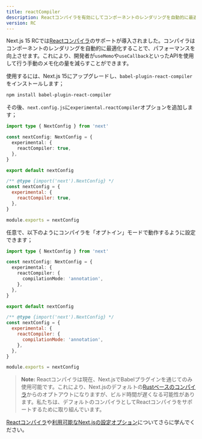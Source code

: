 ```yaml
---
title: reactCompiler
description: Reactコンパイラを有効にしてコンポーネントのレンダリングを自動的に最適化します。
version: RC
---
```


Next.js 15 RCでは[Reactコンパイラ](https://react.dev/learn/react-compiler)のサポートが導入されました。コンパイラはコンポーネントのレンダリングを自動的に最適化することで、パフォーマンスを向上させます。これにより、開発者が`useMemo`や`useCallback`といったAPIを使用して行う手動のメモ化の量を減らすことができます。

使用するには、Next.js 15にアップグレードし、`babel-plugin-react-compiler`をインストールします；

```bash title="Terminal"
npm install babel-plugin-react-compiler
```

その後、`next.config.js`に`experimental.reactCompiler`オプションを追加します；

<Tabs>
<TabItem value="ts" label="TypeScript">

```ts title="next.config.ts" switcher
import type { NextConfig } from 'next'

const nextConfig: NextConfig = {
  experimental: {
    reactCompiler: true,
  },
}

export default nextConfig
```
</TabItem>
<TabItem value="js" label="JavaScript">

```js title="next.config.js" switcher
/** @type {import('next').NextConfig} */
const nextConfig = {
  experimental: {
    reactCompiler: true,
  },
}

module.exports = nextConfig
```
</TabItem>
</Tabs>


任意で、以下のようにコンパイラを「オプトイン」モードで動作するように設定できます；

<Tabs>
<TabItem value="ts" label="TypeScript">

```ts title="next.config.ts" switcher
import type { NextConfig } from 'next'

const nextConfig: NextConfig = {
  experimental: {
    reactCompiler: {
      compilationMode: 'annotation',
    },
  },
}

export default nextConfig
```
</TabItem>
<TabItem value="js" label="JavaScript">

```js title="next.config.js" switcher
/** @type {import('next').NextConfig} */
const nextConfig = {
  experimental: {
    reactCompiler: {
      compilationMode: 'annotation',
    },
  },
}

module.exports = nextConfig
```
</TabItem>
</Tabs>


> **Note:** Reactコンパイラは現在、Next.jsでBabelプラグインを通じてのみ使用可能です。これにより、Next.jsのデフォルトの[Rustベースのコンパイラ](/docs/architecture/nextjs-compiler)からのオプトアウトになりますが、ビルド時間が遅くなる可能性があります。私たちは、デフォルトのコンパイラとしてReactコンパイラをサポートするために取り組んでいます。

[Reactコンパイラ](https://react.dev/learn/react-compiler)や[利用可能なNext.jsの設定オプション](https://react.dev/learn/react-compiler#usage-with-nextjs)についてさらに学んでください。